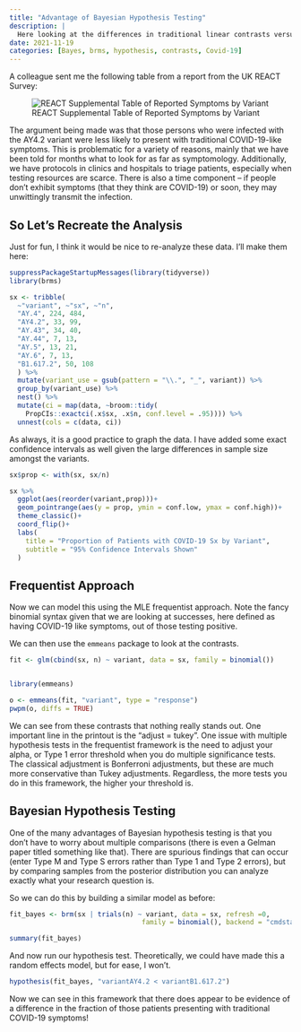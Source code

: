 ```yaml
---
title: "Advantage of Bayesian Hypothesis Testing"
description: |
  Here looking at the differences in traditional linear contrasts versus Bayesian Hypothesis testing.
date: 2021-11-19
categories: [Bayes, brms, hypothesis, contrasts, Covid-19]
---
```



A colleague sent me the following table from a report from the UK REACT Survey:

![REACT Supplemental Table of Reported Symptoms by Variant](table.png)

The argument being made was that those persons who were infected with the AY4.2 variant were less likely to present with traditional COVID-19-like symptoms.
This is problematic for a variety of reasons, mainly that we have been told for months what to look for as far as symptomology.
Additionally, we have protocols in clinics and hospitals to triage patients, especially when testing resources are scarce.
There is also a time component -- if people don't exhibit symptoms (that they think are COVID-19) or soon, they may unwittingly transmit the infection.

## So Let's Recreate the Analysis

Just for fun, I think it would be nice to re-analyze these data. 
I'll make them here:

```r
suppressPackageStartupMessages(library(tidyverse))
library(brms)

sx <- tribble(
  ~"variant", ~"sx", ~"n",
  "AY.4", 224, 484,
  "AY4.2", 33, 99,
  "AY.43", 34, 40,
  "AY.44", 7, 13,
  "AY.5", 13, 21,
  "AY.6", 7, 13,
  "B1.617.2", 50, 108
  ) %>% 
  mutate(variant_use = gsub(pattern = "\\.", "_", variant)) %>% 
  group_by(variant_use) %>% 
  nest() %>% 
  mutate(ci = map(data, ~broom::tidy(
    PropCIs::exactci(.x$sx, .x$n, conf.level = .95)))) %>% 
  unnest(cols = c(data, ci))
```

As always, it is a good practice to graph the data.
I have added some exact confidence intervals as well given the large differences in sample size amongst the variants.

```r
sx$prop <- with(sx, sx/n)

sx %>% 
  ggplot(aes(reorder(variant,prop)))+
  geom_pointrange(aes(y = prop, ymin = conf.low, ymax = conf.high))+
  theme_classic()+
  coord_flip()+
  labs(
    title = "Proportion of Patients with COVID-19 Sx by Variant",
    subtitle = "95% Confidence Intervals Shown"
  )
```

## Frequentist Approach

Now we can model this using the MLE frequentist approach.
Note the fancy binomial syntax given that we are looking at successes, here defined as having COVID-19 like symptoms, out of those testing positive.

We can then use the `emmeans` package to look at the contrasts.

```r
fit <- glm(cbind(sx, n) ~ variant, data = sx, family = binomial())


library(emmeans)

o <- emmeans(fit, "variant", type = "response")
pwpm(o, diffs = TRUE)
```
We can see from these contrasts that nothing really stands out.
One important line in the printout is the "adjust = tukey".
One issue with multiple hypothesis tests in the frequentist framework is the need to adjust your alpha, or Type 1 error threshold when you do multiple significance tests.
The classical adjustment is Bonferroni adjustments, but these are much more conservative than Tukey adjustments.
Regardless, the more tests you do in this framework, the higher your threshold is.

## Bayesian Hypothesis Testing

One of the many advantages of Bayesian hypothesis testing is that you don't have to worry about multiple comparisons (there is even a Gelman paper titled something like that).
There are spurious findings that can occur (enter Type M and Type S errors rather than Type 1 and Type 2 errors), but by comparing samples from the posterior distribution you can analyze exactly what your research question is.

So we can do this by building a similar model as before:

```r
fit_bayes <- brm(sx | trials(n) ~ variant, data = sx, refresh =0,
								 family = binomial(), backend = "cmdstanr", file = "local.rds")

summary(fit_bayes)
```

And now run our hypothesis test. 
Theoretically, we could have made this a random effects model, but for ease, I won't.

```r
hypothesis(fit_bayes, "variantAY4.2 < variantB1.617.2")
```

Now we can see in this framework that there does appear to be evidence of a difference in the fraction of those patients presenting with traditional COVID-19 symptoms!